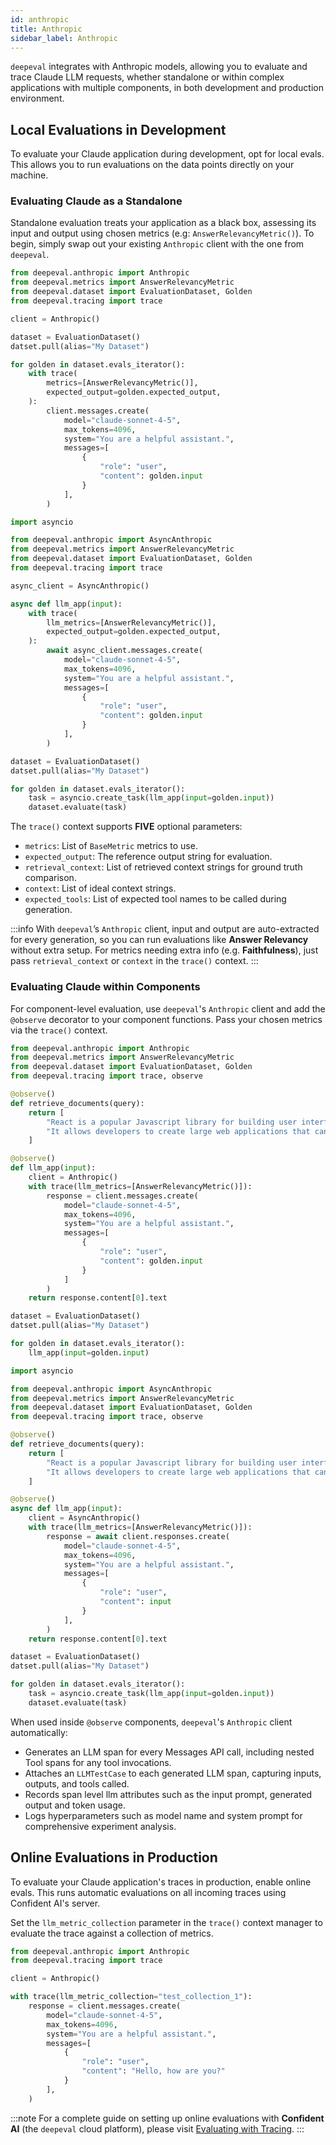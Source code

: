```yaml
---
id: anthropic
title: Anthropic
sidebar_label: Anthropic
---
```



`deepeval` integrates with Anthropic models, allowing you to evaluate and trace Claude LLM requests, whether standalone or within complex applications with multiple components, in both development and production environment.

## Local Evaluations in Development

To evaluate your Claude application during development, opt for local evals. This allows you to run evaluations on the data points directly on your machine.

### Evaluating Claude as a Standalone

Standalone evaluation treats your application as a black box, assessing its input and output using chosen metrics (e.g: `AnswerRelevancyMetric()`). To begin, simply swap out your existing `Anthropic` client with the one from `deepeval`.

<Tabs groupId="anthropic">
<TabItem value="messages" label="Messages">

```python title="main.py" showLineNumbers {4,12,13,14,15}
from deepeval.anthropic import Anthropic
from deepeval.metrics import AnswerRelevancyMetric
from deepeval.dataset import EvaluationDataset, Golden
from deepeval.tracing import trace

client = Anthropic()

dataset = EvaluationDataset()
datset.pull(alias="My Dataset")

for golden in dataset.evals_iterator():
    with trace(
        metrics=[AnswerRelevancyMetric()],
        expected_output=golden.expected_output,
    ):
        client.messages.create(
            model="claude-sonnet-4-5",
            max_tokens=4096,
            system="You are a helpful assistant.",
            messages=[
                {
                    "role": "user",
                    "content": golden.input
                }
            ],
        )
```

</TabItem>
<TabItem value="async-messages" label="Async Messages">

```python title="main.py" showLineNumbers {6,11,12,13,14}
import asyncio

from deepeval.anthropic import AsyncAnthropic
from deepeval.metrics import AnswerRelevancyMetric
from deepeval.dataset import EvaluationDataset, Golden
from deepeval.tracing import trace

async_client = AsyncAnthropic()

async def llm_app(input):
    with trace(
        llm_metrics=[AnswerRelevancyMetric()],
        expected_output=golden.expected_output,
    ):
        await async_client.messages.create(
            model="claude-sonnet-4-5",
            max_tokens=4096,
            system="You are a helpful assistant.",
            messages=[
                {
                    "role": "user",
                    "content": golden.input
                }
            ],
        )

dataset = EvaluationDataset()
datset.pull(alias="My Dataset")

for golden in dataset.evals_iterator():
    task = asyncio.create_task(llm_app(input=golden.input))
    dataset.evaluate(task)
```

</TabItem>
</Tabs>

The `trace()` context supports **FIVE** optional parameters:

- `metrics`: List of `BaseMetric` metrics to use.
- `expected_output`: The reference output string for evaluation.
- `retrieval_context`: List of retrieved context strings for ground truth comparison.
- `context`: List of ideal context strings.
- `expected_tools`: List of expected tool names to be called during generation.

:::info
With `deepeval`’s `Anthropic` client, input and output are auto-extracted for every generation, so you can run evaluations like **Answer Relevancy** without extra setup. For metrics needing extra info (e.g. **Faithfulness**), just pass `retrieval_context` or `context` in the `trace()` context.
:::

### Evaluating Claude within Components

For component-level evaluation, use `deepeval`'s `Anthropic` client and add the `@observe` decorator to your component functions. Pass your chosen metrics via the `trace()` context.

<Tabs groupId="anthropic">
<TabItem value="messages" label="Messages">

```python title="main.py" showLineNumbers {4,6,13}
from deepeval.anthropic import Anthropic
from deepeval.metrics import AnswerRelevancyMetric
from deepeval.dataset import EvaluationDataset, Golden
from deepeval.tracing import trace, observe

@observe()
def retrieve_documents(query):
    return [
        "React is a popular Javascript library for building user interfaces.",
        "It allows developers to create large web applications that can update and render efficiently in response to data changes."
    ]

@observe()
def llm_app(input):
    client = Anthropic()
    with trace(llm_metrics=[AnswerRelevancyMetric()]):
        response = client.messages.create(
            model="claude-sonnet-4-5",
            max_tokens=4096,
            system="You are a helpful assistant.",
            messages=[
                {
                    "role": "user",
                    "content": golden.input
                }
            ]
        )
    return response.content[0].text

dataset = EvaluationDataset()
datset.pull(alias="My Dataset")

for golden in dataset.evals_iterator():
    llm_app(input=golden.input)
```

</TabItem>
<TabItem value="async-messages" label="Async Messages">

```python title="main.py" showLineNumbers {6,8,15}
import asyncio

from deepeval.anthropic import AsyncAnthropic
from deepeval.metrics import AnswerRelevancyMetric
from deepeval.dataset import EvaluationDataset, Golden
from deepeval.tracing import trace, observe

@observe()
def retrieve_documents(query):
    return [
        "React is a popular Javascript library for building user interfaces.",
        "It allows developers to create large web applications that can update and render efficiently in response to data changes."
    ]

@observe()
async def llm_app(input):
    client = AsyncAnthropic()
    with trace(llm_metrics=[AnswerRelevancyMetric()]):
        response = await client.responses.create(
            model="claude-sonnet-4-5",
            max_tokens=4096,
            system="You are a helpful assistant.",
            messages=[
                {
                    "role": "user",
                    "content": input
                }
            ],
        )
    return response.content[0].text

dataset = EvaluationDataset()
datset.pull(alias="My Dataset")

for golden in dataset.evals_iterator():
    task = asyncio.create_task(llm_app(input=golden.input))
    dataset.evaluate(task)
```

</TabItem>
</Tabs>

When used inside `@observe` components, `deepeval`'s `Anthropic` client automatically:

- Generates an LLM span for every Messages API call, including nested Tool spans for any tool invocations.
- Attaches an `LLMTestCase` to each generated LLM span, capturing inputs, outputs, and tools called.
- Records span level llm attributes such as the input prompt, generated output and token usage.
- Logs hyperparameters such as model name and system prompt for comprehensive experiment analysis.

## Online Evaluations in Production

To evaluate your Claude application's traces in production, enable online evals. This runs automatic evaluations on all incoming traces using Confident AI's server.

Set the `llm_metric_collection` parameter in the `trace()` context manager to evaluate the trace against a collection of metrics.

```python main.py
from deepeval.anthropic import Anthropic
from deepeval.tracing import trace

client = Anthropic()

with trace(llm_metric_collection="test_collection_1"):
    response = client.messages.create(
        model="claude-sonnet-4-5",
        max_tokens=4096,
        system="You are a helpful assistant.",
        messages=[
            {
                "role": "user",
                "content": "Hello, how are you?"
            }
        ],
    )
```

:::note
For a complete guide on setting up online evaluations with **Confident AI** (the `deepeval` cloud platform), please visit [Evaluating with Tracing](/docs/evaluation-component-level-llm-evals).
:::
